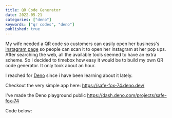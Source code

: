 ```yaml
---
title: QR Code Generator
date: 2022-05-21
categories: ["deno"]
keywords: ["qr codes", "deno"]
published: true
---
```


My wife needed a QR code so customers can easily open her business's [instagram page](https://www.instagram.com/cakeforbreakfast.co/) so people can scan it to open her instagram at her pop ups.
After searching the web, all the available tools seemed to have an extra scheme. So I decided to timebox how easy it would be to build my own QR code generator. It only took about an hour.

I reached for [Deno](https://deno.land/) since i have been learning about it lately.

Checkout the very simple app here: https://safe-fox-74.deno.dev/

I've made the Deno playground public https://dash.deno.com/projects/safe-fox-74

Code below:

<Gist gistLink="jonathanhudak/d42239bfbf8e92fd66268e59d0060360" />
